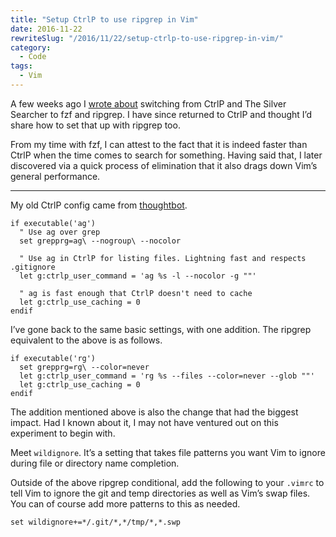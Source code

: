 ```yaml
---
title: "Setup CtrlP to use ripgrep in Vim"
date: 2016-11-22
rewriteSlug: "/2016/11/22/setup-ctrlp-to-use-ripgrep-in-vim/"
category:
  - Code
tags:
  - Vim
---
```


A few weeks ago I [wrote about](http://elliotekj.com/2016/10/30/using-ripgrep-and-fzf-instead-of-the-silver-searcher-and-ctrlp/) switching from CtrlP and The Silver Searcher to fzf and ripgrep. I have since returned to CtrlP and thought I’d share how to set that up with ripgrep too.

From my time with fzf, I can attest to the fact that it is indeed faster than CtrlP when the time comes to search for something. Having said that, I later discovered via a quick process of elimination that it also drags down Vim’s general performance.

* * *

My old CtrlP config came from [thoughtbot](https://robots.thoughtbot.com/faster-grepping-in-vim).

```vim
if executable('ag')
  " Use ag over grep
  set grepprg=ag\ --nogroup\ --nocolor

  " Use ag in CtrlP for listing files. Lightning fast and respects .gitignore
  let g:ctrlp_user_command = 'ag %s -l --nocolor -g ""'

  " ag is fast enough that CtrlP doesn't need to cache
  let g:ctrlp_use_caching = 0
endif
```

I’ve gone back to the same basic settings, with one addition. The ripgrep equivalent to the above is as follows.

```vim
if executable('rg')
  set grepprg=rg\ --color=never
  let g:ctrlp_user_command = 'rg %s --files --color=never --glob ""'
  let g:ctrlp_use_caching = 0
endif
```

The addition mentioned above is also the change that had the biggest impact. Had I known about it, I may not have ventured out on this experiment to begin with.

Meet `wildignore`. It’s a setting that takes file patterns you want Vim to ignore during file or directory name completion.

Outside of the above ripgrep conditional, add the following to your `.vimrc` to tell Vim to ignore the git and temp directories as well as Vim’s swap files. You can of course add more patterns to this as needed.

```vim
set wildignore+=*/.git/*,*/tmp/*,*.swp
```
  